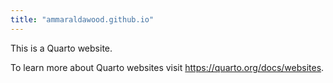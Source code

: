 ```yaml
---
title: "ammaraldawood.github.io"
---
```


This is a Quarto website.

To learn more about Quarto websites visit <https://quarto.org/docs/websites>.
